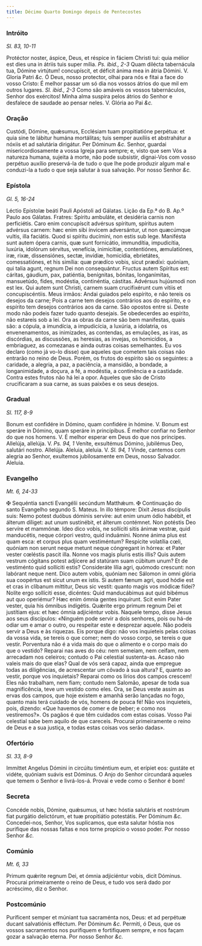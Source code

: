 ```yaml
---
title: Décimo Quarto Domingo depois de Pentecostes
---
```


### Intróito

_Sl. 83, 10-11_

<div class="grid grid-cols-2 gap-5">
  <span class="text-justify">
    Protéctor noster, áspice, Deus, et réspice in fáciem Christi tui: quia
    mélior est dies una in átriis tuis super mília. <em>Ps. ibid., 2-3</em> Quam
    dilécta tabernácula tua, Dómine virtútum! concupíscit, et déficit ánima mea
    in átria Dómini. V. Gloria Patri <em>&c.</em>
  </span>
  <span class="text-justify">
    Ó Deus, nosso protector, olhai para nós e fitai a face do vosso Cristo: É
    melhor passar um só dia nos vossos átrios do que mil em outros lugares.
    <em>Sl. ibid., 2-3</em> Como são amáveis os vossos tabernáculos, Senhor dos exércitos!
    Minha alma suspira pelos átrios do Senhor e desfalece de saudade ao pensar neles.
    V. Glória ao Pai <em>&c.</em>
  </span>
</div>

### Oração

<div class="grid grid-cols-2 gap-5">
  <span class="text-justify">
    Custódi, Dómine, quǽsumus, Ecclésiam tuam propitiatióne perpétua: et quia
    sine te lábitur humána mortálitas; tuis semper auxíliis et abstrahátur a
    nóxiis et ad salutária dirigátur. Per Dóminum <em>&c.</em>
  </span>
  <span class="text-justify">
    Senhor, guardai misericordiosamente a vossa Igreja para sempre; e, visto que
    sem Vós a natureza humana, sujeita à morte, não pode subsistir, dignai-Vos
    com vosso perpétuo auxílio preservá-la de tudo o que lhe pode produzir algum
    mal e conduzi-la a tudo o que seja salutar à sua salvação. Por nosso Senhor
    <em>&c.</em>
  </span>
</div>

### Epístola

_Gl. 5, 16-24_

<div class="grid grid-cols-2 gap-5">
  <span class="text-justify">
    Léctio Epístolæ beáti Pauli Apóstoli ad Gálatas.
  </span>
  <span class="text-justify">Lição da Ep.ª do B. Ap.º Paulo aos Gálatas.</span>
  <span class="text-justify">
    Fratres: Spíritu ambuláte, et desidéria carnis non perficiétis. Caro enim
    concupíscit advérsus spíritum, spíritus autem advérsus carnem: hæc enim sibi
    ínvicem adversántur, ut non quæcúmque vultis, illa faciátis. Quod si spíritu
    ducímini, non estis sub lege. Manifésta sunt autem ópera carnis, quæ sunt
    fornicátio, immundítia, impudicítia, luxúria, idolórum sérvitus, venefícia,
    inimicítiæ, contentiónes, æmulatiónes, iræ, rixæ, dissensiónes, sectæ,
    invídiæ, homicídia, ebrietátes, comessatiónes, et his simília: quæ prædíco
    vobis, sicut prædíxi: quóniam, qui talia agunt, regnum Dei non consequántur.
    Fructus autem Spíritus est: cáritas, gáudium, pax, patiéntia, benígnitas,
    bónitas, longanímitas, mansuetúdo, fides, modéstia, continéntia, cástitas.
    Advérsus hujúsmodi non est lex. Qui autem sunt Christi, carnem suam
    crucifixérunt cum vítiis et concupiscéntiis.
  </span>
  <span class="text-justify">
    Meus irmãos: Andai guiados pelo espírito, e não tereis os desejos da carne;
    Pois a carne tem desejos contrários aos do espírito, e o espírito tem
    desejos contrários aos da carne. São opostos entre si. Deste modo não podeis
    fazer tudo quanto desejais. Se obedecerdes ao espírito, não estareis sob a
    lei. Ora as obras da carne são bem manifestas, quais são: a cópula, a
    imundícia, a impudicícia, a luxúria, a idolatria, os envenenamentos, as
    inimizades, as contendas, as emulações, as iras, as discórdias, as
    discussões, as heresias, as invejas, os homicídios, a embriaguez, as
    comezanas e ainda outras coisas semelhantes. Eu vos declaro (como já vo-lo
    disse) que aqueles que cometem tais coisas não entrarão no reino de Deus.
    Porém, os frutos do espírito são os seguintes: a caridade, a alegria, a paz,
    a paciência, a mansidão, a bondade, a longanimidade, a doçura, a fé, a
    modéstia, a continência e a castidade. Contra estes frutos não há lei a
    opor. Aqueles que são de Cristo crucificaram a sua carne, as suas paixões e
    os seus desejos.
  </span>
</div>

### Gradual

_Sl. 117, 8-9_

<div class="grid grid-cols-2 gap-5">
  <span class="text-justify">
    Bonum est confidére in Dómino, quam confidére in hómine. V. Bonum est
    speráre in Dómino, quam speráre in princípibus.
  </span>
  <span class="text-justify">
    É melhor confiar no Senhor do que nos homens. V. É melhor esperar em Deus do
    que nos príncipes.
  </span>
  <span class="text-justify">
    Allelúja, allelúja. V. <em>Ps. 94, 1</em> Veníte, exsultémus Dómino,
    jubilémus Deo, salutári nostro. Allelúja.
  </span>
  <span class="text-justify">
    Aleluia, aleluia. V. <em>Sl. 94, 1</em> Vinde, cantemos com alegria ao
    Senhor, exultemos jubilosamente em Deus, nosso Salvador. Aleluia.
  </span>
</div>

### Evangelho

_Mt. 6, 24-33_

<div class="grid grid-cols-2 gap-5">
  <span class="text-justify">
    <span class="text-red-500">&#10016;</span> Sequéntia sancti Evangélii
    secúndum Matthǽum.
  </span>
  <span class="text-justify">
    <span class="text-red-500">&#10016;</span> Continuação do santo Evangelho
    segundo S. Mateus.
  </span>
  <span class="text-justify">
    In illo témpore: Dixit Jesus discípulis suis: Nemo potest duóbus dóminis
    servíre: aut enim unum ódio habébit, et álterum díliget: aut unum
    sustinébit, et álterum contémnet. Non potéstis Deo servíre et mammónæ. Ideo
    dico vobis, ne sollíciti sitis ánimæ vestræ, quid manducétis, neque córpori
    vestro, quid induámini. Nonne ánima plus est quam esca: et corpus plus quam
    vestiméntum? Respícite volatília cœli, quóniam non serunt neque metunt neque
    cóngregant in hórrea: et Pater vester cœléstis pascit illa. Nonne vos magis
    pluris estis illis? Quis autem vestrum cógitans potest adjícere ad statúram
    suam cúbitum unum? Et de vestiménto quid sollíciti estis? Consideráte lília
    agri, quómodo crescunt: non labórant neque nent. Dico autem vobis, quóniam
    nec Sálomon in omni glória sua coopértus est sicut unum ex istis. Si autem
    fænum agri, quod hódie est et cras in clíbanum míttitur, Deus sic vestit:
    quanto magis vos módicæ fídei? Nolíte ergo sollíciti esse, dicéntes: Quid
    manducábimus aut quid bibémus aut quo operiémur? Hæc enim ómnia gentes
    inquírunt. Scit enim Pater vester, quia his ómnibus indigétis. Quǽrite ergo
    primum regnum Dei et justítiam ejus: et hæc ómnia adjiciéntur vobis.
  </span>
  <span class="text-justify">
    Naquele tempo, disse Jesus aos seus discípulos: «Ninguém pode servir a dois
    senhores, pois ou há-de odiar um e amar o outro, ou respeitar este e
    desprezar aquele. Não podeis servir a Deus e às riquezas. Eis porque digo:
    não vos inquieteis pelas coisas da vossa vida, se tereis o que comer; nem do
    vosso corpo, se tereis o que vestir. Porventura não é a vida mais do que o
    alimento e o corpo mais do que o vestido? Reparai nas aves do céu: nem
    semeiam, nem ceifam, nem arrecadam nos celeiros; contudo o Pai celestial
    sustenta-as. Acaso não valeis mais do que elas? Qual de vós será capaz,
    ainda que empregue todas as diligências, de acrescentar um côvado à sua
    altura? E, quanto ao vestir, porque vos inquietais? Reparai como os lírios
    dos campos crescem! Eles não trabalham, nem fiam; contudo nem Salomão,
    apesar de toda sua magnificência, teve um vestido como eles. Ora, se Deus
    veste assim as ervas dos campos, que hoje existem e amanhã serão lançadas no
    fogo, quanto mais terá cuidado de vós, homens de pouca fé! Não vos
    inquieteis, pois, dizendo: «Que havemos de comer e de beber; e como nos
    vestiremos?». Os pagãos é que têm cuidados com estas coisas. Vosso Pai
    celestial sabe bem aquilo de que careceis. Procurai primeiramente o reino de
    Deus e a sua justiça, e todas estas coisas vos serão dadas».
  </span>
</div>

### Ofertório

_Sl. 33, 8-9_

<div class="grid grid-cols-2 gap-5">
  <span class="text-justify">
    Immíttet Angelus Dómini in circúitu timéntium eum, et erípiet eos: gustáte
    et vidéte, quóniam suávis est Dóminus.
  </span>
  <span class="text-justify">
    O Anjo do Senhor circundará aqueles que temem o Senhor e livrá-los-á. Provai
    e vede como o Senhor é bom!
  </span>
</div>

### Secreta

<div class="grid grid-cols-2 gap-5">
  <span class="text-justify">
    Concéde nobis, Dómine, quǽsumus, ut hæc hóstia salutáris et nostrórum fiat
    purgátio delictórum, et tuæ propitiátio potestátis. Per Dóminum <em>&c.</em>
  </span>
  <span class="text-justify">
    Concedei-nos, Senhor, Vos suplicamos, que esta salutar hóstia nos purifique
    das nossas faltas e nos torne propício o vosso poder. Por nosso Senhor
    <em>&c.</em>
  </span>
</div>

### Comúnio

_Mt. 6, 33_

<div class="grid grid-cols-2 gap-5">
  <span class="text-justify">
    Primum quǽrite regnum Dei, et ómnia adjiciéntur vobis, dicit Dóminus.
  </span>
  <span class="text-justify">
    Procurai primeiramente o reino de Deus, e tudo vos será dado por acréscimo,
    diz o Senhor.
  </span>
</div>

### Postcomúnio

<div class="grid grid-cols-2 gap-5">
  <span class="text-justify">
    Puríficent semper et múniant tua sacraménta nos, Deus: et ad perpétuæ ducant
    salvatiónis efféctum. Per Dóminum <em>&c.</em>
  </span>
  <span class="text-justify">
    Permiti, ó Deus, que os vossos sacramentos nos purifiquem e fortifiquem
    sempre, e nos façam gozar a salvação eterna. Por nosso Senhor <em>&c.</em>
  </span>
</div>

